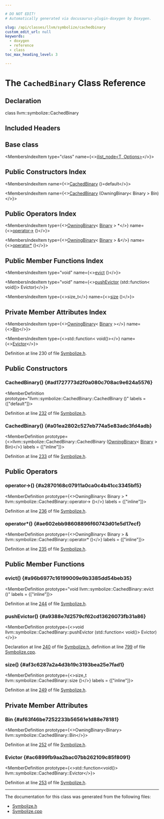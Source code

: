 ```yaml
---

# DO NOT EDIT!
# Automatically generated via docusaurus-plugin-doxygen by Doxygen.

slug: /api/classes/llvm/symbolize/cachedbinary
custom_edit_url: null
keywords:
  - doxygen
  - reference
  - class
toc_max_heading_level: 3

---
```





# The `CachedBinary` Class Reference

<DoxygenPage pluginConfig={pluginConfig}>



## Declaration

<CodeBlock>class llvm::symbolize::CachedBinary</CodeBlock>

## Included Headers

<IncludesList>
<IncludesListItem
  filePath="llvm/DebugInfo/Symbolize/Symbolize.h"
  permalink="/docs/api/files/include/include/llvm/include/llvm/debuginfo/include/llvm/debuginfo/symbolize/symbolize-h"
  isLocal="true" />
</IncludesList>

## Base class

<MembersIndex>

<MembersIndexItem
  type="class"
  name={<><a href="/docs/api/classes/llvm/ilist-node">ilist&#95;node&lt;T, Options&gt;</a></>}>
</MembersIndexItem>

</MembersIndex>

## Public Constructors Index

<MembersIndex>

<MembersIndexItem
  name={<><a href="#ad1727773d2f0a080c708ac9e624a5576">CachedBinary</a> ()=default</>}>
</MembersIndexItem>

<MembersIndexItem
  name={<><a href="#a01ea2802c527eb774a5e83adc3fd4adb">CachedBinary</a> (OwningBinary&lt; Binary &gt; Bin)</>}>
</MembersIndexItem>

</MembersIndex>

## Public Operators Index

<MembersIndex>

<MembersIndexItem
  type={<><a href="/docs/api/classes/llvm/object/owningbinary">OwningBinary</a>&lt; <a href="/docs/api/classes/llvm/object/binary">Binary</a> &gt; &#42;</>}
  name={<><a href="#a2870168c07911a0ca0c4b41cc3345bf5">operator-&gt;</a> ()</>}>
</MembersIndexItem>

<MembersIndexItem
  type={<><a href="/docs/api/classes/llvm/object/owningbinary">OwningBinary</a>&lt; <a href="/docs/api/classes/llvm/object/binary">Binary</a> &gt; &amp;</>}
  name={<><a href="#ae602ebb98608896f60743d01e5d17ecf">operator&#42;</a> ()</>}>
</MembersIndexItem>

</MembersIndex>

## Public Member Functions Index

<MembersIndex>

<MembersIndexItem
  type="void"
  name={<><a href="#a96b6977c16199009e9b3385dd54beb35">evict</a> ()</>}>
</MembersIndexItem>

<MembersIndexItem
  type="void"
  name={<><a href="#a9388e7d2579cf62cd13626073fb31a86">pushEvictor</a> (std::function&lt; void()&gt; Evictor)</>}>
</MembersIndexItem>

<MembersIndexItem
  type={<>size&#95;t</>}
  name={<><a href="#af3c6287a2a4d3b19c3193bea25e7fad1">size</a> ()</>}>
</MembersIndexItem>

</MembersIndex>

## Private Member Attributes Index

<MembersIndex>

<MembersIndexItem
  type={<><a href="/docs/api/classes/llvm/object/owningbinary">OwningBinary</a>&lt; <a href="/docs/api/classes/llvm/object/binary">Binary</a> &gt;</>}
  name={<><a href="#af63f46be7252233b56561e1d88e78181">Bin</a></>}>
</MembersIndexItem>

<MembersIndexItem
  type={<>std::function&lt; void()&gt;</>}
  name={<><a href="#ac6899fb9aa2bac07bb262109c85f8091">Evictor</a></>}>
</MembersIndexItem>

</MembersIndex>


Definition at line 230 of file <a href="/docs/api/files/include/include/llvm/include/llvm/debuginfo/include/llvm/debuginfo/symbolize/symbolize-h">Symbolize.h</a>.

<SectionDefinition>

## Public Constructors

### CachedBinary() {#ad1727773d2f0a080c708ac9e624a5576}

<MemberDefinition
  prototype="llvm::symbolize::CachedBinary::CachedBinary ()"
  labels = {["default"]}>

Definition at line <a href="/docs/api/files/include/include/llvm/include/llvm/debuginfo/include/llvm/debuginfo/symbolize/symbolize-h/#l00232">232</a> of file <a href="/docs/api/files/include/include/llvm/include/llvm/debuginfo/include/llvm/debuginfo/symbolize/symbolize-h">Symbolize.h</a>.
</MemberDefinition>

### CachedBinary() {#a01ea2802c527eb774a5e83adc3fd4adb}

<MemberDefinition
  prototype={<>llvm::symbolize::CachedBinary::CachedBinary (<a href="/docs/api/classes/llvm/object/owningbinary">OwningBinary</a>&lt; <a href="/docs/api/classes/llvm/object/binary">Binary</a> &gt; Bin)</>}
  labels = {["inline"]}>

Definition at line <a href="/docs/api/files/include/include/llvm/include/llvm/debuginfo/include/llvm/debuginfo/symbolize/symbolize-h/#l00233">233</a> of file <a href="/docs/api/files/include/include/llvm/include/llvm/debuginfo/include/llvm/debuginfo/symbolize/symbolize-h">Symbolize.h</a>.
</MemberDefinition>

</SectionDefinition>

<SectionDefinition>

## Public Operators

### operator-&gt;() {#a2870168c07911a0ca0c4b41cc3345bf5}

<MemberDefinition
  prototype={<>OwningBinary&lt; Binary &gt; &#42; llvm::symbolize::CachedBinary::operator-&gt; ()</>}
  labels = {["inline"]}>

Definition at line <a href="/docs/api/files/include/include/llvm/include/llvm/debuginfo/include/llvm/debuginfo/symbolize/symbolize-h/#l00236">236</a> of file <a href="/docs/api/files/include/include/llvm/include/llvm/debuginfo/include/llvm/debuginfo/symbolize/symbolize-h">Symbolize.h</a>.
</MemberDefinition>

### operator&#42;() {#ae602ebb98608896f60743d01e5d17ecf}

<MemberDefinition
  prototype={<>OwningBinary&lt; Binary &gt; &amp; llvm::symbolize::CachedBinary::operator&#42; ()</>}
  labels = {["inline"]}>

Definition at line <a href="/docs/api/files/include/include/llvm/include/llvm/debuginfo/include/llvm/debuginfo/symbolize/symbolize-h/#l00235">235</a> of file <a href="/docs/api/files/include/include/llvm/include/llvm/debuginfo/include/llvm/debuginfo/symbolize/symbolize-h">Symbolize.h</a>.
</MemberDefinition>

</SectionDefinition>

<SectionDefinition>

## Public Member Functions

### evict() {#a96b6977c16199009e9b3385dd54beb35}

<MemberDefinition
  prototype="void llvm::symbolize::CachedBinary::evict ()"
  labels = {["inline"]}>

Definition at line <a href="/docs/api/files/include/include/llvm/include/llvm/debuginfo/include/llvm/debuginfo/symbolize/symbolize-h/#l00244">244</a> of file <a href="/docs/api/files/include/include/llvm/include/llvm/debuginfo/include/llvm/debuginfo/symbolize/symbolize-h">Symbolize.h</a>.
</MemberDefinition>

### pushEvictor() {#a9388e7d2579cf62cd13626073fb31a86}

<MemberDefinition
  prototype={<>void llvm::symbolize::CachedBinary::pushEvictor (std::function&lt; void()&gt; Evictor)</>}>

Declaration at line <a href="/docs/api/files/include/include/llvm/include/llvm/debuginfo/include/llvm/debuginfo/symbolize/symbolize-h/#l00240">240</a> of file <a href="/docs/api/files/include/include/llvm/include/llvm/debuginfo/include/llvm/debuginfo/symbolize/symbolize-h">Symbolize.h</a>, definition at line <a href="/docs/api/files/lib/lib/debuginfo/lib/debuginfo/symbolize/symbolize-cpp/#l00799">799</a> of file <a href="/docs/api/files/lib/lib/debuginfo/lib/debuginfo/symbolize/symbolize-cpp">Symbolize.cpp</a>.
</MemberDefinition>

### size() {#af3c6287a2a4d3b19c3193bea25e7fad1}

<MemberDefinition
  prototype={<>size&#95;t llvm::symbolize::CachedBinary::size ()</>}
  labels = {["inline"]}>

Definition at line <a href="/docs/api/files/include/include/llvm/include/llvm/debuginfo/include/llvm/debuginfo/symbolize/symbolize-h/#l00249">249</a> of file <a href="/docs/api/files/include/include/llvm/include/llvm/debuginfo/include/llvm/debuginfo/symbolize/symbolize-h">Symbolize.h</a>.
</MemberDefinition>

</SectionDefinition>

<SectionDefinition>

## Private Member Attributes

### Bin {#af63f46be7252233b56561e1d88e78181}

<MemberDefinition
  prototype={<>OwningBinary&lt;Binary&gt; llvm::symbolize::CachedBinary::Bin</>}>

Definition at line <a href="/docs/api/files/include/include/llvm/include/llvm/debuginfo/include/llvm/debuginfo/symbolize/symbolize-h/#l00252">252</a> of file <a href="/docs/api/files/include/include/llvm/include/llvm/debuginfo/include/llvm/debuginfo/symbolize/symbolize-h">Symbolize.h</a>.
</MemberDefinition>

### Evictor {#ac6899fb9aa2bac07bb262109c85f8091}

<MemberDefinition
  prototype={<>std::function&lt;void()&gt; llvm::symbolize::CachedBinary::Evictor</>}>

Definition at line <a href="/docs/api/files/include/include/llvm/include/llvm/debuginfo/include/llvm/debuginfo/symbolize/symbolize-h/#l00253">253</a> of file <a href="/docs/api/files/include/include/llvm/include/llvm/debuginfo/include/llvm/debuginfo/symbolize/symbolize-h">Symbolize.h</a>.
</MemberDefinition>

</SectionDefinition>

<hr/>

The documentation for this class was generated from the following files:

<ul>
<li><a href="/docs/api/files/include/include/llvm/include/llvm/debuginfo/include/llvm/debuginfo/symbolize/symbolize-h">Symbolize.h</a></li>
<li><a href="/docs/api/files/lib/lib/debuginfo/lib/debuginfo/symbolize/symbolize-cpp">Symbolize.cpp</a></li>
</ul>

</DoxygenPage>
